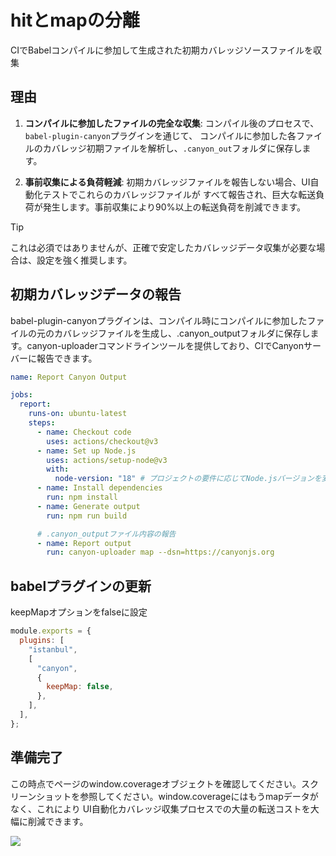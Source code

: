 
# hitとmapの分離

CIでBabelコンパイルに参加して生成された初期カバレッジソースファイルを収集

## 理由

1. **コンパイルに参加したファイルの完全な収集**: コンパイル後のプロセスで、`babel-plugin-canyon`プラグインを通じて、
   コンパイルに参加した各ファイルのカバレッジ初期ファイルを解析し、`.canyon_out`フォルダに保存します。

2. **事前収集による負荷軽減**: 初期カバレッジファイルを報告しない場合、UI自動化テストでこれらのカバレッジファイルが
   すべて報告され、巨大な転送負荷が発生します。事前収集により90%以上の転送負荷を削減できます。

> [!TIP]
>
> これは必須ではありませんが、正確で安定したカバレッジデータ収集が必要な場合は、設定を強く推奨します。

## 初期カバレッジデータの報告

babel-plugin-canyonプラグインは、コンパイル時にコンパイルに参加したファイルの元のカバレッジファイルを生成し、.canyon_outputフォルダに保存します。canyon-uploaderコマンドラインツールを提供しており、CIでCanyonサーバーに報告できます。

```yml filename=".github/workflows/report-canyon-output.yml" {19,20} copy
name: Report Canyon Output

jobs:
  report:
    runs-on: ubuntu-latest
    steps:
      - name: Checkout code
        uses: actions/checkout@v3
      - name: Set up Node.js
        uses: actions/setup-node@v3
        with:
          node-version: "18" # プロジェクトの要件に応じてNode.jsバージョンを変更可能
      - name: Install dependencies
        run: npm install
      - name: Generate output
        run: npm run build

      # .canyon_outputファイル内容の報告
      - name: Report output
        run: canyon-uploader map --dsn=https://canyonjs.org
```

## babelプラグインの更新

keepMapオプションをfalseに設定

```js filename="babel.config.js" {7} copy
module.exports = {
  plugins: [
    "istanbul",
    [
      "canyon",
      {
        keepMap: false,
      },
    ],
  ],
};
```

## 準備完了

この時点でページのwindow.coverageオブジェクトを確認してください。スクリーンショットを参照してください。window.coverageにはもうmapデータがなく、これにより
UI自動化カバレッジ収集プロセスでの大量の転送コストを大幅に削減できます。

![](https://cdn.jsdelivr.net/gh/canyon-project/assets/docs/static/jietu1.png)
